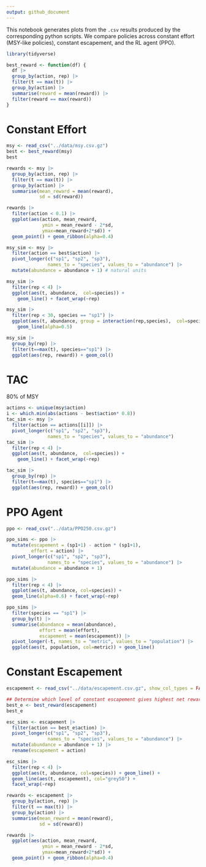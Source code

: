 ```yaml
---
output: github_document
---
```


This notebook generates plots from the `.csv` results produced by the corresponding python scripts.  We compare policies across constant effort (MSY-like policies), constant escapement, and the RL agent (PPO).


```r
library(tidyverse)

best_reward <- function(df) {
  df |> 
  group_by(action, rep) |>
  filter(t == max(t)) |> 
  group_by(action) |>
  summarise(reward = mean(reward)) |> 
  filter(reward == max(reward))
}
```


# Constant Effort

```r
msy <- read_csv("../data/msy.csv.gz")
best <- best_reward(msy)
best
```

```r
rewards <- msy |>
  group_by(action, rep) |>
  filter(t == max(t)) |> 
  group_by(action) |>
  summarise(mean_reward = mean(reward),
            sd = sd(reward)) 

rewards |>
  filter(action < 0.1) |>
  ggplot(aes(action, mean_reward, 
             ymin = mean_reward - 2*sd,
             ymax=mean_reward+2*sd)) +
  geom_point() + geom_ribbon(alpha=0.4)
```


```r
msy_sim <- msy |>
  filter(action == best$action) |> 
  pivot_longer(c("sp1", "sp2", "sp3"),
               names_to = "species", values_to = "abundance") |>
  mutate(abundance = abundance + 1) # natural units

msy_sim |>
  filter(rep < 4) |>
  ggplot(aes(t, abundance,  col=species)) + 
    geom_line() + facet_wrap(~rep)

msy_sim |> 
  filter(rep < 30, species == "sp1") |>
  ggplot(aes(t, abundance, group = interaction(rep,species),  col=species)) + 
    geom_line(alpha=0.5) 


```
```r
msy_sim |> 
  group_by(rep) |>
  filter(t==max(t), species=="sp1") |>
  ggplot(aes(rep, reward)) + geom_col()
```
# TAC

80% of  MSY

```r
actions <- unique(msy$action)
i <- which.min(abs(actions - best$action* 0.8))
tac_sim <- msy |> 
  filter(action == actions[[i]]) |>
  pivot_longer(c("sp1", "sp2", "sp3"),
               names_to = "species", values_to = "abundance")
tac_sim |>
  filter(rep < 4) |>
  ggplot(aes(t, abundance,  col=species)) + 
    geom_line() + facet_wrap(~rep)

```
```r
tac_sim |> 
  group_by(rep) |>
  filter(t==max(t), species=="sp1") |>
  ggplot(aes(rep, reward)) + geom_col()
```

# PPO Agent


```r
ppo <- read_csv("../data/PPO250.csv.gz")

```

```r
ppo_sims <- ppo |> 
  mutate(escapement = (sp1+1) - action * (sp1+1),
         effort = action) |>
  pivot_longer(c("sp1", "sp2", "sp3"),
               names_to = "species", values_to = "abundance") |>
  mutate(abundance = abundance + 1)

ppo_sims |>
  filter(rep < 4) |>
  ggplot(aes(t, abundance, col=species)) +
  geom_line(alpha=0.6) + facet_wrap(~rep)
```


```r
ppo_sims |>
  filter(species == "sp1") |>
  group_by(t) |>
  summarise(abundance = mean(abundance), 
            effort = mean(effort),
            escapement = mean(escapement)) |> 
  pivot_longer(-t, names_to = "metric", values_to = "population") |>
  ggplot(aes(t, population, col=metric)) + geom_line()
```






# Constant Escapement

```r
escapement <- read_csv("../data/escapement.csv.gz", show_col_types = FALSE)

## Determine which level of constant escapement gives highest net reward
best_e <- best_reward(escapement)
best_e
```

```r
esc_sims <- escapement |> 
  filter(action == best_e$action) |>
  pivot_longer(c("sp1", "sp2", "sp3"),
               names_to = "species", values_to = "abundance") |>
  mutate(abundance = abundance + 1) |>
  rename(escapement = action)

esc_sims |>
  filter(rep < 4) |>
  ggplot(aes(t, abundance, col=species)) + geom_line() +
  geom_line(aes(t, escapement), col="grey50") +
  facet_wrap(~rep)
```


```r
rewards <- escapement |>
  group_by(action, rep) |>
  filter(t == max(t)) |> 
  group_by(action) |>
  summarise(mean_reward = mean(reward),
            sd = sd(reward)) 

rewards |>
  ggplot(aes(action, mean_reward, 
             ymin = mean_reward - 2*sd,
             ymax=mean_reward+2*sd)) +
  geom_point() + geom_ribbon(alpha=0.4)
```


